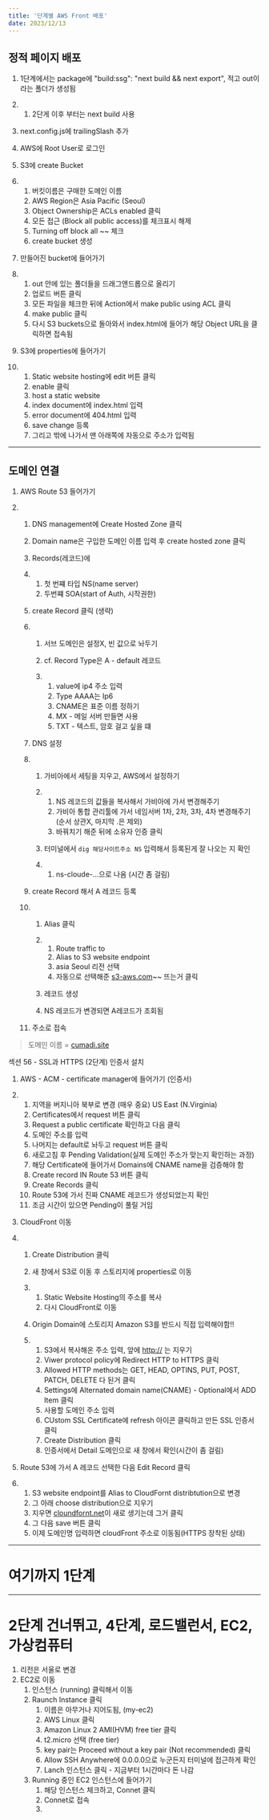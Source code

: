 ```yaml
---
title: '단계별 AWS Front 배포'
date: 2023/12/13
---
```


## 정적 페이지 배포

1. 1단계에서는 package에 "build:ssg": "next build && next export", 적고 out이라는 폴더가 생성됨

2. 1. 2단게 이후 부터는 next build 사용

3. next.config.js에 trailingSlash 추가

4. AWS에 Root User로 로그인

5. S3에 create Bucket

6. 1. 버킷이름은 구매한 도메인 이름
   2. AWS Region은 Asia Pacific (Seoul)
   3. Object Ownership은 ACLs enabled 클릭
   4. 모든 접근 (Block all public access)를 체크표시 해제
   5. Turning off block all ~~ 체크
   6. create bucket 생성

7. 만들어진 bucket에 들어가기

8. 1. out 안에 있는 폴더들을 드래그앤드롭으로 올리기
   2. 업로드 버튼 클릭
   3. 모든 파일을 체크한 뒤에 Action에서 make public using ACL 클릭
   4. make public 클릭
   5. 다시 S3 buckets으로 돌아와서 index.html에 들어가 해당 Object URL을 클릭하면 접속됨

9. S3에 properties에 들어가기

10. 1. Static website hosting에 edit 버튼 클릭
    2. enable 클릭
    3. host a static website
    4. index document에 index.html 입력
    5. error document에 404.html 입력
    6. save change 등록
    7. 그리고 밖에 나가서 맨 아래쪽에 자동으로 주소가 입력됨

---

## 도메인 연결

1. AWS Route 53 들어가기

2. 1. DNS management에 Create Hosted Zone 클릭

   2. Domain name은 구입한 도메인 이름 입력 후 create hosted zone 클릭

   3. Records(레코드)에

   4. 1. 첫 번쨰 타입 NS(name server)
      2. 두번쨰 SOA(start of Auth, 시작권한)

   5. create Record 클릭 (생략)

   6. 1. 서브 도메인은 설정X, 빈 값으로 놔두기

      2. cf. Record Type은 A - default 레코드

      3. 1. value에 ip4 주소 입력
         2. Type AAAA는 Ip6
         3. CNAME은 표준 이름 정하기
         4. MX - 메일 서버 만들면 사용
         5. TXT - 텍스트, 암호 걸고 싶을 떄

   7. DNS 설정

   8. 1. 가비아에서 세팅을 지우고, AWS에서 설정하기

      2. 1. NS 레코드의 값들을 복사해서 가비아에 가서 변경해주기
         2. 가비아 통합 관리툴에 가서 네임서버 1차, 2차, 3차, 4차 변경해주기 (순서 상관X, 마지막 .은 제외)
         3. 바꿔치기 해준 뒤에 소유자 인증 클릭

      3. 터미널에서 `dig 해당사이트주소 NS` 입력해서 등록된게 잘 나오는 지 확인

      4. 1. ns-cloude-...으로 나옴 (시간 좀 걸림)

   9. create Record 해서 A 레코드 등록

   10. 1. Alias 클릭

       2. 1. Route traffic to
          2. Alias to S3 website endpoint
          3. asia Seoul 리전 선택
          4. 자동으로 선택해준 [s3-aws.com](http://s3-aws.com)~~ 뜨는거 클릭

       3. 레코드 생성

       4. NS 레코드가 변경되면 A레코드가 조회됨

   11. 주소로 접속

> 도메인 이름 = [cumadi.site](http://cumadi.site)

섹션 56 - SSL과 HTTPS (2단계) 인증서 설치

1. AWS - ACM - certificate manager에 들어가기 (인증서)

2. 1. 지역을 버지니아 북부로 변경 (매우 중요) US East (N.Virginia)
   2. Certificates에서 request 버튼 클릭
   3. Request a public certificate 확인하고 다음 클릭
   4. 도메인 주소를 입력
   5. 나머지는 default로 놔두고 request 버튼 클릭
   6. 새로고침 후 Pending Validation(실제 도메인 주소가 맞는지 확인하는 과정)
   7. 해당 Certificate에 들어가서 Domains에 CNAME name을 검증해야 함
   8. Create record IN Route 53 버튼 클릭
   9. Create Records 클릭
   10. Route 53에 가서 진짜 CNAME 레코드가 생성되었는지 확인
   11. 조금 시간이 있으면 Pending이 풀릴 거임

3. CloudFront 이동

4. 1. Create Distribution 클릭

   2. 새 창에서 S3로 이동 후 스토리지에 properties로 이동

   3. 1. Static Website Hosting의 주소를 복사
      2. 다시 CloudFront로 이동

   4. Origin Domain에 스토리지 Amazon S3를 반드시 직접 입력해야함!!

   5. 1. S3에서 복사해온 주소 입력, 앞에 [http://](http://xn--sh1b) 는 지우기
      2. Viwer protocol policy에 Redirect HTTP to HTTPS 클릭
      3. Allowed HTTP methods는 GET, HEAD, OPTINS, PUT, POST, PATCH, DELETE 다 된거 클릭
      4. Settings에 Alternated domain name(CNAME) - Optional에서
         ADD Item 클릭
      5. 사용할 도메인 주소 입력
      6. CUstom SSL Certificate에 refresh 아이콘 클릭하고
         만든 SSL 인증서 클릭
      7. Create Distribution 클릭
      8. 인증서에서 Detail 도메인으로 새 창에서 확인(시간이 좀 걸림)

5. Route 53에 가서 A 레코드 선택한 다음 Edit Record 클릭

6. 1. S3 website endpoint를 Alias to CloudFornt distribtution으로 변경
   2. 그 아래 choose distribution으로 지우기
   3. 지우면 [cloundfornt.net](http://cloundfornt.net)이 새로 생기는데 그거 클릭
   4. 그 다음 save 버튼 클릭
   5. 이제 도메인명 입력하면 cloudFront 주소로 이동됨(HTTPS 장착된 상태)

---

# 여기까지 1단계

---

# 2단계 건너뛰고, 4단계, 로드밸런서, EC2, 가상컴퓨터

1. 리전은 서울로 변경
2. EC2로 이동
   1. 인스턴스 (running) 클릭해서 이동
   2. Raunch Instance 클릭
      1. 이름은 아무거나 지어도됨, (my-ec2)
      2. AWS Linux 클릭
      3. Amazon Linux 2 AMI(HVM) free tier 클릭
      4. t2.micro 선택 (free tier)
      5. key pair는 Proceed without a key pair (Not recommended) 클릭
      6. Allow SSH Anywhere에 0.0.0.0으로 누군든지 터미널에 접근하게 확인
      7. Lanch 인스턴스 클릭 - 지금부터 1시간마다 돈 나감
   3. Running 중인 EC2 인스턴스에 들어가기
      1. 해당 인스턴스 체크하고, Connet 클릭
      2. Connet로 접속
      3.

